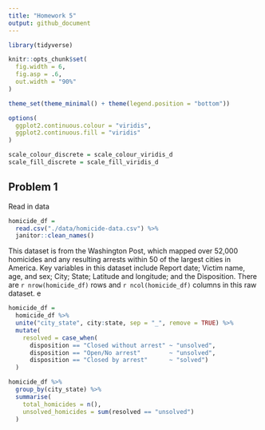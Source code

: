 ```yaml
---
title: "Homework 5"
output: github_document
---
```


```r
library(tidyverse)

knitr::opts_chunk$set(
  fig.width = 6, 
  fig.asp = .6,
  out.width = "90%"
)

theme_set(theme_minimal() + theme(legend.position = "bottom"))

options(
  ggplot2.continuous.colour = "viridis", 
  ggplot2.continuous.fill = "viridis"
)

scale_colour_discrete = scale_colour_viridis_d
scale_fill_discrete = scale_fill_viridis_d
```

## Problem 1

Read in data

```r
homicide_df = 
  read.csv("./data/homicide-data.csv") %>% 
  janitor::clean_names()
```

This dataset is from the Washington Post, which mapped over 52,000 homicides and any resulting arrests within 50 of the largest cities in America. Key variables in this dataset include Report date; Victim name, age, and sex; City; State; Latitude and longitude; and the Disposition. There are `r nrow(homicide_df)` rows and `r ncol(homicide_df)` columns in this raw dataset. 
e
```r
homicide_df =
  homicide_df %>% 
  unite("city_state", city:state, sep = "_", remove = TRUE) %>% 
  mutate(
    resolved = case_when(
      disposition == "Closed without arrest" ~ "unsolved",
      disposition == "Open/No arrest"        ~ "unsolved",
      disposition == "Closed by arrest"      ~ "solved")
  ) 

homicide_df %>% 
  group_by(city_state) %>% 
  summarise(
    total_homicides = n(),
    unsolved_homicides = sum(resolved == "unsolved")
  )
```
